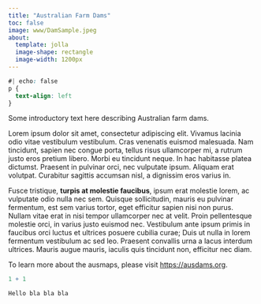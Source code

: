 ```yaml
---
title: "Australian Farm Dams"
toc: false
image: www/DamSample.jpeg
about: 
  template: jolla
  image-shape: rectangle
  image-width: 1200px
---
```


```css
#| echo: false
p {
  text-align: left
}
```

Some introductory text here describing Australian farm dams.

Lorem ipsum dolor sit amet, consectetur adipiscing elit. Vivamus lacinia odio vitae vestibulum vestibulum. Cras venenatis euismod malesuada. Nam tincidunt, sapien nec congue porta, tellus risus ullamcorper mi, a rutrum justo eros pretium libero. Morbi eu tincidunt neque. In hac habitasse platea dictumst. Praesent in pulvinar orci, nec vulputate ipsum. Aliquam erat volutpat. Curabitur sagittis accumsan nisl, a dignissim eros varius in.

Fusce tristique, **turpis at molestie faucibus**, ipsum erat molestie lorem, ac vulputate odio nulla nec sem. Quisque sollicitudin, mauris eu pulvinar fermentum, est sem varius tortor, eget efficitur sapien nisi non purus. Nullam vitae erat in nisi tempor ullamcorper nec at velit. Proin pellentesque molestie orci, in varius justo euismod nec. Vestibulum ante ipsum primis in faucibus orci luctus et ultrices posuere cubilia curae; Duis ut nulla in lorem fermentum vestibulum ac sed leo. Praesent convallis urna a lacus interdum ultrices. Mauris augue mauris, iaculis quis tincidunt non, efficitur nec diam.

To learn more about the ausmaps, please visit <https://ausdams.org>.

```r
1 + 1
```

`Hello bla bla bla`
